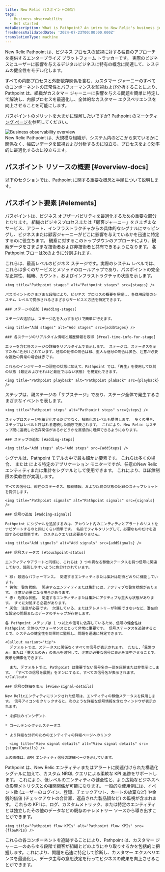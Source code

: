 ```yaml
---
title: New Relic パスポイントの紹介
tags:
  - Business observability
  - Get started
metaDescription: What is Pathpoint? An intro to New Relic's business journey observability.
freshnessValidatedDate: '2024-07-23T00:00:00.000Z'
translationType: machine
---
```












New Relic Pathpoint は、ビジネス プロセスの監視に対する独自のアプローチを提供するエンタープライズ プラットフォーム トラッカーです。 実際のビジネスとユーザーに影響を与えるデジタルビジネスに特有の概念に関連して、システムの健全性をモデル化します。

すべての内部プロセスと外部依存関係を含む、カスタマー ジャーニーのすべてのコンポーネントの正常性とパフォーマンスを監視および分析することにより、Pathpoint は、組織がカスタマー ジャーニーに影響を与える問題を簡単に特定して解決し、内部プロセスを最適化し、全体的なカスタマー エクスペリエンスを向上させることを可能にします。

パスポイントのメリットを大まかに理解したいですか? [Pathpoint のマーケティング ページを](https://newrelic.com/platform/pathpoint)参照してください。

<img title="Business observability overview" alt="Business observability overview" src={overview} />

<figcaption>
  New Relic Pathpoint は、大規模な組織が、システム内のどこから来ているかに関係なく、幅広いデータを監視および分析するのに役立ち、プロセスをより効率的に最適化するのに役立ちます。
</figcaption>

## パスポイント リソースの概要 [#overview-docs]

以下のセクションでは、Pathpoint に関する重要な概念と手順について説明します。

## パスポイント要素 [#elements]

パスポイントは、ビジネス オブザーバビリティを最適化するための重要な部分となります。 組織のビジネスプロセスまたは「顧客ジャーニー」をさまざまなサービス、アラート、インフラストラクチャからの具体的なシグナルにマッピングし、ビジネスまたは顧客ジャーニーがどこに影響を与えているかを迅速に特定するのに役立ちます。 観察に対するこのトップダウンのアプローチにより、観察データをさまざまな技術者および非技術者と共有できるようになります。 各 Pathpoint フローは次のように分割されます。

<CollapserGroup>
  <Collapser id="pathpoint-stages" title="ステージ">
    これらは、最高レベルのビジネス ステージです。実際のシステム レベルでは、これらは多くのサービスとメソッドのロールアップであり、パスポイントの完全な正常性、輻輳、カウント、およびインフラストラクチャの状態を示します。

    <img title="Pathpoint stages" alt="Pathpoint stages" src={stages} />

    パスポイントのさまざまな段階により、ビジネス プロセスの概要を把握し、各商用段階のシステム レベルで提示されるさまざまなサービスと方法を特定できます。

    ### ステージの追加 [#adding-stages]

    ステージの追加は、ステージ名を入力するだけで簡単に行えます。

    <img title="Add stages" alt="Add stages" src={addStages} />

    ### 各ステージのリアルタイム情報と履歴情報を取得 [#real-time-info-for-stage]

    エラーを含む各ステージの詳細をリアルタイムで表示します。 ステージは、ステータスを示すために色分けされています。通常の動作の場合は緑、重大な信号の場合は黄色、注意が必要な複数の異常の場合は赤です。

    これらのインジケーターの現在の状態に加えて、Pathpoint では、「再生」を使用して以前の状態 (最近およびそれほど最近ではない状態) を視覚化できます。

    <img title="Pathpoint playback" alt="Pathpoint plaback" src={playback} />
  </Collapser>

  <Collapser id="pathpoint-steps" title="手順">
    ステップは、親ステージの「サブステージ」であり、ステージ全体で発生するさまざまなイベントを表します。

    <img title="Pathpoint steps" alt="Pathpoint steps" src={steps} />

    ステップはステージを細分化するだけでなく、抽象化のレベルも提供します。 多くの場合、ステップはレベルと呼ばれる連続した順序で表されます。 これにより、New Relic はステップ間に連続した依存関係があるかどうかを直感的に理解できるようになります。

    ### ステップの追加 [#adding-steps]

    <img title="Add steps" alt="Add steps" src={addSteps} />
  </Collapser>

  <Collapser id="pathpoint-signals" title="信号">
    シグナルは、Pathpoint モデルの中で最も細かい要素です。 これらは多くの場合、<InlinePopover type="apm" /> または <InlinePopover type="browser" />による特定のアプリケーション モニターですが、任意のNew Relicエンティティまたは集計をシグナルとして使用できます。 これにより、ほぼ無制限の柔軟性が実現します。

    すべての信号は、現在のステータス、接続情報、および以前の状態の記録のスナップショットを提供します。

    <img title="Pathpoint signals" alt="Pathpoint signals" src={signals} />

    ### 信号の追加 [#adding-signals]

    Pathpoint にシグナルを追加するのは、アカウント内のエンティティとアラートのリストをナビゲートするのと同じくらい簡単です。 名前でフィルタリングして、必要なものだけを追加するのは簡単です。 カスタムクエリは必要ありません。

    <img title="Add signals" alt="Add signals" src={addSignals} />

    ### 信号ステータス [#touchpoint-status]

    エンティティやアラートと同様に、これらは 3 つの異なる稼働ステータスを持つ信号に関連しており、識別しやすいように色分けされています。

    * 緑: 最適なパフォーマンス。 関連するエンティティまたは集計は期待どおりに機能しています。
    * 黄色: 警告状態。 関連するエンティティまたは集計には、アクティブな警告状態があります。 注意が必要になる場合があります。
    * 赤: 危険な状態。 関連するエンティティまたは集計にアクティブな重大な状態があります。 すぐに対処する必要があります。
    * 灰色: 注意が必要です。 欠落している、またはテレメトリーが利用できないなど、潜在的な設定の問題またはデータのギャップが存在します。

    各 Pathpoint ステップは 1 つ以上の信号に依存しているため、信号の健全性は Pathpoint 全体のパフォーマンスにとって非常に重要です。 信号ステータスを追跡することで、システムの健全性を効果的に監視し、問題を迅速に特定できます。

    <Callout variant="tip">
      デフォルトでは、ステータスに関係なくすべての信号が表示されます。 ただし、「異常のみ」または「重大なのみ」の表示を選択して、注意が必要な信号に表示を集中させることで、表示を簡素化できます。

      また、デフォルトでは、Pathpoint は重要でない信号名の一部を圧縮または非表示にします。 「すべての信号を展開」をオンにすると、すべての信号名が表示されます。
    </Callout>

    ### 信号の詳細を表示 [#view-signal-details]

    New Relicエンティティにリンクされた信号は、エンティティの稼働ステータスを採用します。 信号アイコンをクリックすると、次のような詳細な信号情報を含むウィンドウが表示されます。

    * 未解決のインシデント

    * ゴールデンシグナルステータス

    * より詳細な分析のためのエンティティの詳細ページへのリンク

      <img title="View signal details" alt="View signal details" src={signalDetails} />

    上の画像は、APM エンティティ信号の詳細ページを示しています。
  </Collapser>

  <Collapser id="business-flow-kpis" title="ビジネスフローKPI">
    Pathpoint は、New Relic エンティティまたはアラートに関連付けられた構造化シグナルに加えて、カスタム NRQL クエリによる柔軟な KPI 追跡をサポートします。 これにより、低レベルのエンティティの健全性と、より広範なビジネスへの影響メトリクスとの相関関係が可能になります。 一般的な使用例には、イベント数 (ユーザーのログイン、登録、チェックアウト、カートの放棄など) や金銭的価値 (チェックアウトの合計額、返品された製品額など) の監視が含まれます。 これらの KPI は、ログ、カスタムメトリック、または特定のエンティティとは独立したその他のデータなどの既存のテレメトリー ソースから導き出すことができます。

    <img title="Pathpoint flow KPIs" alt="Pathpoint flow KPIs" src={flowKPIs} />
  </Collapser>
</CollapserGroup>

これらの各コンポーネントを追跡することにより、Pathpoint は、カスタマー ジャーニーのあらゆる段階で顧客が組織とどのようにやり取りするかを包括的に把握します。これにより、問題を迅速に特定して診断し、カスタマー エクスペリエンスを最適化し、データ主導の意思決定を行ってビジネスの成果を向上させることができます。